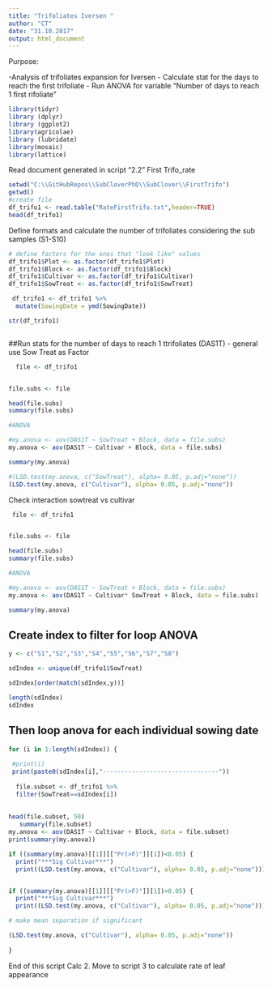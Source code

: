 ```yaml
---
title: "Trifoliates Iversen "
author: "CT"
date: "31.10.2017"
output: html_document
---
```


Purpose:

-Analysis of trifoliates expansion for Iversen
- Calculate stat for the days to reach the first trifoliate 
- Run ANOVA for variable "Number of days to reach 1 first rifoliate " 
 
```r
library(tidyr)
library (dplyr)
library (ggplot2)
library(agricolae)
library (lubridate)
library(mosaic)
library(lattice)
```

Read document generated in script "2.2" First Trifo_rate

```r

setwd("C:\\GitHubRepos\\SubCloverPhD\\SubClover\\FirstTrifo")
getwd()
#create file
df_trifo1 <- read.table("RateFirstTrifo.txt",header=TRUE)
head(df_trifo1)


```
Define formats and calculate the number of trifoliates considering the sub samples (S1-S10)

```r


# define factors for the ones that "look like" values
df_trifo1$Plot <- as.factor(df_trifo1$Plot)
df_trifo1$Block <- as.factor(df_trifo1$Block)
df_trifo1$Cultivar <- as.factor(df_trifo1$Cultivar)
df_trifo1$SowTreat <- as.factor(df_trifo1$SowTreat)

 df_trifo1 <- df_trifo1 %>%
  mutate(SowingDate = ymd(SowingDate)) 

str(df_trifo1)



```




##Run stats for the number of days to reach 1 ttrifoliates (DAS1T) - general use Sow Treat as Factor 

```r
 
  file <- df_trifo1


file.subs <- file 

head(file.subs)
summary(file.subs)

#ANOVA

#my.anova <- aov(DAS1T ~ SowTreat + Block, data = file.subs)
my.anova <- aov(DAS1T ~ Cultivar + Block, data = file.subs)

summary(my.anova)

```


```r
#(LSD.test(my.anova, c("SowTreat"), alpha= 0.05, p.adj="none"))
(LSD.test(my.anova, c("Cultivar"), alpha= 0.05, p.adj="none"))

```

Check interaction sowtreat vs cultivar


```r

 file <- df_trifo1


file.subs <- file 

head(file.subs)
summary(file.subs)

#ANOVA

#my.anova <- aov(DAS1T ~ SowTreat + Block, data = file.subs)
my.anova <- aov(DAS1T ~ Cultivar* SowTreat + Block, data = file.subs)

summary(my.anova)

```


## Create index to filter for loop ANOVA

```r
y <- c("S1","S2","S3","S4","S5","S6","S7","S8")

sdIndex <- unique(df_trifo1$SowTreat)

sdIndex[order(match(sdIndex,y))]

length(sdIndex)
sdIndex
```
## Then loop anova for each individual sowing date 
```r
for (i in 1:length(sdIndex)) {
  
 #print(i)
 print(paste0(sdIndex[i],"--------------------------------"))
  
  file.subset <- df_trifo1 %>%
  filter(SowTreat==sdIndex[i])
  
 
head(file.subset, 50)
   summary(file.subset)
my.anova <- aov(DAS1T ~ Cultivar + Block, data = file.subset)
print(summary(my.anova))

if ((summary(my.anova)[[1]][["Pr(>F)"]][1])<0.05) {
  print("***Sig Cultivar***") 
  print((LSD.test(my.anova, c("Cultivar"), alpha= 0.05, p.adj="none"))) } 


if ((summary(my.anova)[[1]][["Pr(>F)"]][1])>0.05) {
  print("***Sig Cultivar***") 
  print((LSD.test(my.anova, c("Cultivar"), alpha= 0.05, p.adj="none"))) } 

# make mean separation if significant

(LSD.test(my.anova, c("Cultivar"), alpha= 0.05, p.adj="none"))
  
}

```






End of this script Calc 2. 
Move to script 3 to calculate rate of leaf appearance 
